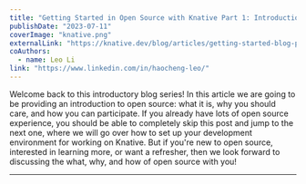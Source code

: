 ```yaml
---
title: "Getting Started in Open Source with Knative Part 1: Introduction and Overview"
publishDate: "2023-07-11"
coverImage: "knative.png"
externalLink: "https://knative.dev/blog/articles/getting-started-blog-p1/"
coAuthors:
  - name: Leo Li
link: "https://www.linkedin.com/in/haocheng-leo/"
---
```


Welcome back to this introductory blog series! In this article we are going to be providing an introduction to open
source: what it is, why you should care, and how you can participate. If you already have lots of open source
experience, you should be able to completely skip this post and jump to the next one, where we will go over how to set
up your development environment for working on Knative. But if you're new to open source, interested in learning more,
or want a refresher, then we look forward to discussing the what, why, and how of open source with you!

---
